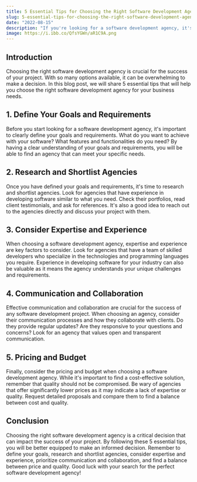 ```yaml
---
title: 5 Essential Tips for Choosing the Right Software Development Agency
slug: 5-essential-tips-for-choosing-the-right-software-development-agency
date: "2022-08-15"
description: "If you're looking for a software development agency, it's important to choose the right one. Here are 5 essential tips to help you make the right decision."
image: https://i.ibb.co/QfsYGWn/aR1C9A.png
---
```


## Introduction

Choosing the right software development agency is crucial for the success of your project. With so many options available, it can be overwhelming to make a decision. In this blog post, we will share 5 essential tips that will help you choose the right software development agency for your business needs.

## 1. Define Your Goals and Requirements

Before you start looking for a software development agency, it's important to clearly define your goals and requirements. What do you want to achieve with your software? What features and functionalities do you need? By having a clear understanding of your goals and requirements, you will be able to find an agency that can meet your specific needs.

## 2. Research and Shortlist Agencies

Once you have defined your goals and requirements, it's time to research and shortlist agencies. Look for agencies that have experience in developing software similar to what you need. Check their portfolios, read client testimonials, and ask for references. It's also a good idea to reach out to the agencies directly and discuss your project with them.

## 3. Consider Expertise and Experience

When choosing a software development agency, expertise and experience are key factors to consider. Look for agencies that have a team of skilled developers who specialize in the technologies and programming languages you require. Experience in developing software for your industry can also be valuable as it means the agency understands your unique challenges and requirements.

## 4. Communication and Collaboration

Effective communication and collaboration are crucial for the success of any software development project. When choosing an agency, consider their communication processes and how they collaborate with clients. Do they provide regular updates? Are they responsive to your questions and concerns? Look for an agency that values open and transparent communication.

## 5. Pricing and Budget

Finally, consider the pricing and budget when choosing a software development agency. While it's important to find a cost-effective solution, remember that quality should not be compromised. Be wary of agencies that offer significantly lower prices as it may indicate a lack of expertise or quality. Request detailed proposals and compare them to find a balance between cost and quality.

## Conclusion

Choosing the right software development agency is a critical decision that can impact the success of your project. By following these 5 essential tips, you will be better equipped to make an informed decision. Remember to define your goals, research and shortlist agencies, consider expertise and experience, prioritize communication and collaboration, and find a balance between price and quality. Good luck with your search for the perfect software development agency!